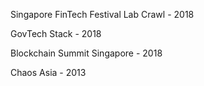 
Singapore FinTech Festival Lab Crawl - 2018

GovTech Stack - 2018

Blockchain Summit Singapore - 2018

Chaos Asia - 2013

